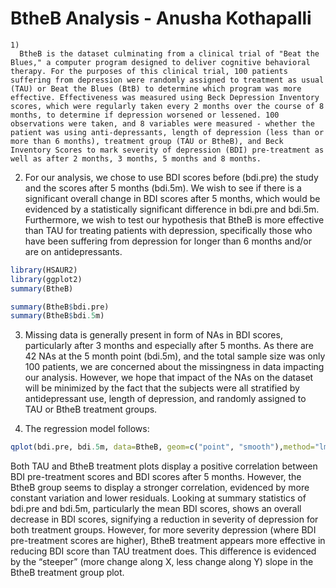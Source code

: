 BtheB Analysis - Anusha Kothapalli
========================================================
```
1)
  BtheB is the dataset culminating from a clinical trial of "Beat the Blues," a computer program designed to deliver cognitive behavioral therapy. For the purposes of this clinical trial, 100 patients suffering from depression were randomly assigned to treatment as usual (TAU) or Beat the Blues (BtB) to determine which program was more effective. Effectiveness was measured using Beck Depression Inventory scores, which were regularly taken every 2 months over the course of 8 months, to determine if depression worsened or lessened. 100 observations were taken, and 8 variables were measured - whether the patient was using anti-depressants, length of depression (less than or more than 6 months), treatment group (TAU or BtheB), and Beck Inventory Scores to mark severity of depression (BDI) pre-treatment as well as after 2 months, 3 months, 5 months and 8 months.
```
2) For our analysis, we chose to use BDI scores before (bdi.pre) the study and the scores after 5 months (bdi.5m). We wish to see if there is a significant overall change in BDI scores after 5 months, which would be evidenced by a statistically significant difference in bdi.pre and bdi.5m. Furthermore, we wish to test our hypothesis that BtheB is more effective than TAU for treating patients with depression, specifically those who have been suffering from depression for longer than 6 months and/or are on antidepressants.

```r
library(HSAUR2)
library(ggplot2)
summary(BtheB)
```
```r
summary(BtheB$bdi.pre)
summary(BtheB$bdi.5m)
```

3) Missing data is generally present in form of NAs in BDI scores, particularly after 3 months and especially after 5 months. As there are 42 NAs at the 5 month point (bdi.5m), and the total sample size was only 100 patients, we are concerned about the missingness in data impacting our analysis. However, we hope that impact of the NAs on the dataset will be minimized by the fact that the subjects were all stratified by antidepressant use, length of depression, and randomly assigned to TAU or BtheB treatment groups. 

4) The regression model follows:
```r
qplot(bdi.pre, bdi.5m, data=BtheB, geom=c("point", "smooth"),method="lm") + facet_grid(.~ treatment) + theme_bw()
```
Both TAU and BtheB treatment plots display a positive correlation between BDI pre-treatment scores and BDI scores after 5 months. However, the BtheB group seems to display a stronger correlation, evidenced by more constant variation and lower residuals. Looking at summary statistics of bdi.pre and bdi.5m, particularly the mean BDI scores, shows an overall decrease in BDI scores, signifying a reduction in severity of depression for both treatment groups. However, for more severity depression (where BDI pre-treatment scores are higher), BtheB treatment appears more effective in reducing BDI score than TAU treatment does. This difference is evidenced by the "steeper" (more change along X, less change along Y) slope in the BtheB treatment group plot.
